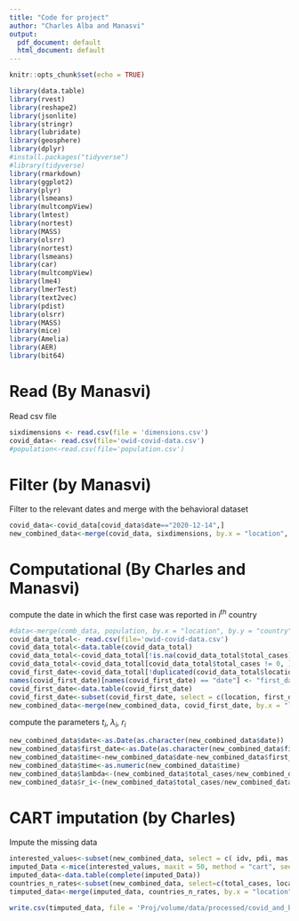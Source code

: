 ---
title: "Code for project"
author: "Charles Alba and Manasvi"
output:
  pdf_document: default
  html_document: default
---

```{r setup, include=FALSE}
knitr::opts_chunk$set(echo = TRUE)
```


```{r,warning=FALSE,message=FALSE, include=FALSE}
library(data.table)
library(rvest)
library(reshape2)
library(jsonlite)
library(stringr)
library(lubridate)
library(geosphere)
library(dplyr)
#install.packages("tidyverse")
#library(tidyverse)
library(rmarkdown)
library(ggplot2)
library(plyr)
library(lsmeans)
library(multcompView)
library(lmtest)
library(nortest)
library(MASS)
library(olsrr)
library(nortest)
library(lsmeans)
library(car)
library(multcompView)
library(lme4)
library(lmerTest)
library(text2vec)
library(pdist)
library(olsrr)
library(MASS)
library(mice)
library(Amelia)
library(AER)
library(bit64)
```

# Read (By Manasvi)
Read csv file 
```{r}
sixdimensions <- read.csv(file = 'dimensions.csv')
covid_data<- read.csv(file='owid-covid-data.csv')
#population<-read.csv(file='population.csv')
```

# Filter (by Manasvi)

Filter to the relevant dates and merge with the behavioral dataset

```{r}
covid_data<-covid_data[covid_data$date=="2020-12-14",]
new_combined_data<-merge(covid_data, sixdimensions, by.x = "location", by.y = "country")

```

# Computational (By Charles and Manasvi)

compute the date in which the first case was reported in $i^{th}$ country
```{r}
#data<-merge(comb_data, population, by.x = "location", by.y = "country")
covid_data_total<- read.csv(file='owid-covid-data.csv')
covid_data_total<-data.table(covid_data_total)
covid_data_total<-covid_data_total[!is.na(covid_data_total$total_cases), ]
covid_data_total<-covid_data_total[covid_data_total$total_cases != 0, ]
covid_first_date<-covid_data_total[!duplicated(covid_data_total$location), ] 
names(covid_first_date)[names(covid_first_date) == "date"] <- "first_date"
covid_first_date<-data.table(covid_first_date)
covid_first_date<-subset(covid_first_date, select = c(location, first_date))
new_combined_data<-merge(new_combined_data, covid_first_date, by.x = "location", by.y = "location")

```


compute the parameters $t_i$, $\lambda_i$, $r_i$
```{r}
new_combined_data$date<-as.Date(as.character(new_combined_data$date))
new_combined_data$first_date<-as.Date(as.character(new_combined_data$first_date))
new_combined_data$time<-new_combined_data$date-new_combined_data$first_date
new_combined_data$time<-as.numeric(new_combined_data$time)
new_combined_data$lambda<-(new_combined_data$total_cases/new_combined_data$time)
new_combined_data$r_i<-(new_combined_data$total_cases/new_combined_data$population)*1000000
```

# CART imputation (by Charles)

Impute the missing data

```{r}
interested_values<-subset(new_combined_data, select = c( idv, pdi, mas,ivr,ltowvs ,uai,location))
imputed_Data <-mice(interested_values, maxit = 50, method = "cart", seed = 500)
imputed_data<-data.table(complete(imputed_Data))
countries_n_rates<-subset(new_combined_data, select=c(total_cases, location, lambda, population))
timputed_data<-merge(imputed_data, countries_n_rates, by.x = "location", by.y = "location")
```

```{r}
write.csv(timputed_data, file = 'Proj/volume/data/processed/covid_and_behaviorial_data.csv')
```

